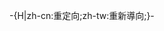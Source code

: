<noinclude>{{This is a redirect/rcat}}</noinclude>-{H|zh-cn:重定向;zh-tw:重新導向;}-{{Redirect template
 |name=編號重定向
 |from=指向主題有被[[編號|編號系統]]統整過，以代表該主題之編號
 |info=它引導常用名稱至遵循命名常規的標題，能夠協助編者寫作。除非為了更新重定向頁，一般不應該用管道連結取代重定向連結。
 |all category=編號重定向
}}<noinclude>
{{Redirect_template/autodoc}}</noinclude>
